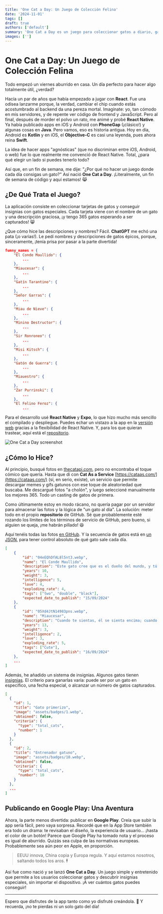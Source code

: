 ```yaml
---
title: 'One Cat a Day: Un Juego de Colección Felina'
date: '2024-11-01'
tags: []
draft: true
authors: ['default']
summary: 'One Cat a Day es un juego para coleccionar gatos a diario, ganar insignias especiales y explorar la diversión gatuna sin límites. ¡No te pierdas ni un gato!'
images: ['']
---
```


# One Cat a Day: Un Juego de Colección Felina

Todo empezó un viernes aburrido en casa. Un día perfecto para hacer algo totalmente útil, ¿verdad?

Hacía un par de años que había empezado a jugar con **React**. Fue una odisea lanzarme porque, la verdad, cambiar el chip cuando estás acostumbrado al backend da una pereza mortal. Imagínate: yo, tan cómodo en mis servidores, y de repente ver código de frontend y JavaScript. Pero al final, después de morder el polvo un rato, me animé y probé **React Native**. Ya había publicado apps en iOS y Android con **PhoneGap** (¡clásico!) y algunas cosas en **Java**. Pero vamos, eso es historia antigua. Hoy en día, Android es **Kotlin** y en iOS, el **Objective-C** es casi una leyenda, pues ahora reina **Swift**.

La idea de hacer apps "agnósticas" (que no discriminan entre iOS, Android, o web) fue lo que realmente me convenció de React Native. Total, ¿para qué elegir un lado si puedes tenerlo todo?

Así que, en un fin de semana, me dije: "¿Por qué no hacer un juego donde cada día consigas un gato?" Así nació **One Cat a Day**. ¡Literalmente, un fin de semana de código y aquí estamos! 😹

## ¿De Qué Trata el Juego?

La aplicación consiste en coleccionar tarjetas de gatos y conseguir insignias con gatos especiales. Cada tarjeta viene con el nombre de un gato y una descripción graciosa, ¡y tengo 365 gatos esperando a ser capturados! 😸 

¿Que cómo hice las descripciones y nombres? Fácil. **ChatGPT** me echó una pata (¡o varias!). Le pedí nombres y descripciones de gatos épicos, porque, sinceramente, ¡tenía prisa por pasar a la parte divertida!

```json
funny_names = {
    "El Conde Maullido": {
        ...
    },
    "Miaucesar": {
        ...
    },
    "Gatín Tarantino": {
        ...
    },
    "Señor Garras": {
        ...
    },
    "Miau de Nieve": {
        ...
    },
    "Minino Destructor": {
        ...
    },
    "Sir Ronroneo": {
        ...
    },
    "Misi Kitsch": {
        ...
    },
    "Gatón de Guerra": {
        ...
    },
    "Miauestro": {
        ...
    },
    "Zar Purrinski": {
        ...
    },
    "El Felino Feroz": {
        ...
```

Para el desarrollo usé **React Native** y **Expo**, lo que hizo mucho más sencillo el compilado y despliegue. Puedes echar un vistazo a la app en la [versión web](https://one-cat-a-day.vercel.app/) gracias a la flexibilidad de React Native. Y, para los que quieran trastear, aquí está el [repositorio](https://github.com/0x10-z/One-Cat-a-Day).

<Image src="/images/one-cat-a-day.png" alt="One Cat a Day screenshot" width={600} height={400} />

## ¿Cómo lo Hice?

Al principio, busqué fotos en [thecatapi.com](https://thecatapi.com/), pero no encontraba el toque cómico que quería. Hasta que di con **Cat As a Service** [https://cataas.com/](https://cataas.com/) (sí, en serio, existe), un servicio que permite descargar memes y gifs gatunos con ese toque de aleatoriedad que buscaba. Me descargué fotos "a cholón", y luego seleccioné manualmente los mejores 365. Todo un casting de gatos de primera.

Como últimamente estoy en modo rácano, no quería pagar por un servidor para almacenar las fotos y la lógica de "un gato al día". La solución: meter todo en el propio **repositorio** de GitHub. Sé que probablemente esté rozando los límites de los términos de servicio de GitHub, pero bueno, si alguien se queja, ¡me habrán pillado! 😆

Aquí tenéis todas las fotos [en GitHub](https://github.com/0x10-z/One-Cat-a-Day/tree/master/scrap/cataas_webp). Y la secuencia de gatos está en [un JSON](https://github.com/0x10-z/One-Cat-a-Day/blob/master/scrap/cataas.json), para tener control absoluto de qué gato sale cada día.

```json
[
    {
        "id": "04eEQhDfAL8l5nt3.webp",
        "name": "El Conde Maullido",
        "description": "Este gato cree que es el dueño del mundo, y tú solo vives en él para servirle.",
        "years": 10,
        "weight": 3,
        "intelligence": 5,
        "love": 4,
        "exploding_rate": 4,
        "tags": ["two", "double", "black"],
        "expected_date_to_publish": "15/09/2024"
    },
    {
        "id": "05Xd4JtN14983pns.webp",
        "name": "Miaucesar",
        "description": "Cuando te sientas, él se sienta encima; cuando te levantas, él se estira en tu lugar.",
        "years": 13,
        "weight": 3,
        "intelligence": 2,
        "love": 3,
        "exploding_rate": 5,
        "tags": ["Cute"],
        "expected_date_to_publish": "16/09/2024"
    },
    ...
]
```

Además, he añadido un sistema de insignias. Algunos gatos tienen [insignias](https://github.com/0x10-z/One-Cat-a-Day/blob/master/lib/all_badges.json). El criterio para ganarlas varía: puede ser por un gato en específico, una fecha especial, o alcanzar un número de gatos capturados.

```json
[
  {
    "id": 1,
    "title": "Gato primerizo",
    "image": "assets/badges/1.webp",
    "obtained": false,
    "criteria": {
      "type": "total_cats",
      "number": 1
    }
  },
  {
    "id": 2,
    "title": "Entrenador gatuno",
    "image": "assets/badges/10.webp",
    "obtained": false,
    "criteria": {
      "type": "total_cats",
      "number": 10
    }
  },
  ...
]
```

## Publicando en Google Play: Una Aventura

Ahora, la parte menos divertida: publicar en **Google Play**. Creía que subir la app sería fácil, pero vaya sorpresa. Recordé que en la App Store también era todo un drama: te revisaban el diseño, la experiencia de usuario... ¡hasta el color de un botón! Parece que Google Play ha tomado nota y el proceso es igual de aburrido. Quizás sea culpa de las normativas europeas. Probablemente sea aún peor en Apple, en proporción.

> EEUU innova, China copia y Europa regula. Y aquí estamos nosotros, saltando todos los aros. 🕴️

Así fue como nació y se lanzó **One Cat a Day**. Un juego simple y entretenido que permite a los usuarios coleccionar gatos y descubrir insignias especiales, sin importar el dispositivo. ¡A ver cuántos gatos puedes conseguir!

---

Espero que disfrutes de la app tanto como yo disfruté creándola. 🚀 Y recuerda, ¡no te pierdas ni un solo gato del día!
